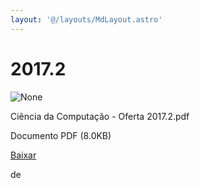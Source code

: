 ```yaml
---
layout: '@/layouts/MdLayout.astro'
---
```






2017.2
======









<Image src="https://arapiraca.ufal.br/graduacao/ciencia-da-computacao/horarios/2017/oferta-academica-2017.2/%2b%2bplone%2b%2bufalprofile/imgs/file-icon.png" alt="None" inferSize />


 Ciência da Computação - Oferta 2017.2.pdf  

 Documento PDF
 (8.0KB)
 

[Baixar](%40%40download/file/Ci%c3%aancia%20da%20Computa%c3%a7%c3%a3o%20-%20Oferta%202017.2.pdf)























 de 












